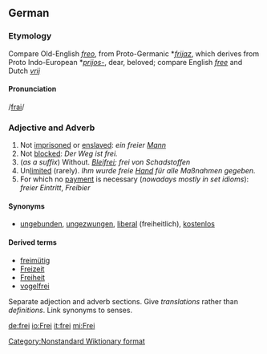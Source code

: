 ==German==
===Etymology===
Compare Old-English ''[[freo]]'', from Proto-Germanic *''[[frijaz]]'', which derives from Proto Indo-European *''[[prijos-]]'', dear, beloved; compare English ''[[free]]'' and Dutch ''[[vrij]]''

====Pronunciation====
/[[Pronunciation guide|frai]]/
===Adjective and Adverb===
# Not [[imprisoned]] or [[enslaved]]: ''ein freier [[Mann]]''
# Not [[blocked]]: ''Der Weg ist frei.''
# (''as a suffix'') Without. ''[[Blei]]frei; frei von Schadstoffen''
# Un[[limit]]ed (rarely). ''Ihm wurde freie [[Hand]] für alle Maßnahmen gegeben.''
# For which no [[payment]] is necessary (''nowadays mostly in set idioms''): ''freier Eintritt'', ''Freibier''

====Synonyms====
<!--for which senses?-->
*[[ungebunden]], [[ungezwungen]], [[liberal]] (freiheitlich), [[kostenlos]]

====Derived terms====
*[[freimütig]]
*[[Freizeit]]
*[[Freiheit]]
*[[vogelfrei]]

{{rfc}} Separate adjection and adverb sections.  Give ''translations'' rather than ''definitions''.  Link synonyms to senses.

[[Category:Nonstandard Wiktionary format]]<!-- 2 parts of speech in one heading -->

[[de:frei]]
[[io:Frei]]
[[it:frei]]
[[mi:Frei]]